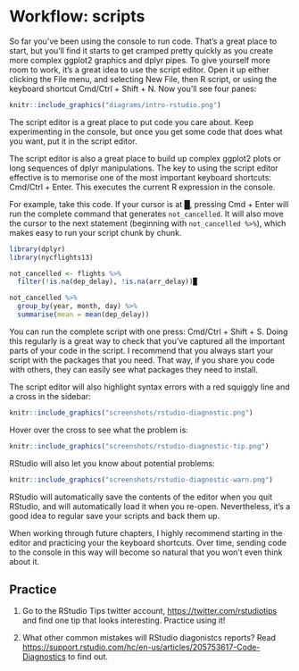 # Workflow: scripts

So far you've been using the console to run code. That's a great place to start, but you'll find it starts to get cramped pretty quickly as you create more complex ggplot2 graphics and dplyr pipes. To give yourself more room to work, it's a great idea to use the script editor. Open it up either clicking the File menu, and selecting New File, then R script, or using the keyboard shortcut Cmd/Ctrl + Shift + N. Now you'll see four panes:

```r
knitr::include_graphics("diagrams/intro-rstudio.png")
```

The script editor is a great place to put code you care about. Keep experimenting in the console, but once you get some code that does what you want, put it in the script editor.

The script editor is also a great place to build up complex ggplot2 plots or long sequences of dplyr manipulations. The key to using the script editor effective is to memorise one of the most important keyboard shortcuts: Cmd/Ctrl + Enter. This executes the current R expression in the console. 

For example, take this code. If your cursor is at █, pressing Cmd + Enter will run the complete command that generates `not_cancelled`. It will also move the cursor to the next statement (beginning with `not_cancelled %>%`), which makes easy to run your script chunk by chunk.

```r
library(dplyr)
library(nycflights13)

not_cancelled <- flights %>% 
  filter(!is.na(dep_delay), !is.na(arr_delay))█

not_cancelled %>% 
  group_by(year, month, day) %>% 
  summarise(mean = mean(dep_delay))
```

You can run the complete script with one press: Cmd/Ctrl + Shift + S. Doing this regularly is a great way to check that you've captured all the important parts of your code in the script. I recommend that you always start your script with the packages that you need. That way, if you share you code with others, they can easily see what packages they need to install.

The script editor will also highlight syntax errors with a red squiggly line and a cross in the sidebar:

```r
knitr::include_graphics("screenshots/rstudio-diagnostic.png")
```

Hover over the cross to see what the problem is:

```r
knitr::include_graphics("screenshots/rstudio-diagnostic-tip.png")
```

RStudio will also let you know about potential problems:

```r
knitr::include_graphics("screenshots/rstudio-diagnostic-warn.png")
```

RStudio will automatically save the contents of the editor when you quit RStudio, and will automatically load it when you re-open. Nevertheless, it's a good idea to regular save your scripts and back them up.

When working through future chapters, I highly recommend starting in the editor and practicing your the keyboard shortcuts. Over time, sending code to the console in this way will become so natural that you won't even think about it.

## Practice

1.  Go to the RStudio Tips twitter account, <https://twitter.com/rstudiotips>
    and find one tip that looks interesting. Practice using it!

1.  What other common mistakes will RStudio diagonistcs reports?  Read
    <https://support.rstudio.com/hc/en-us/articles/205753617-Code-Diagnostics> to 
    find out.
    

